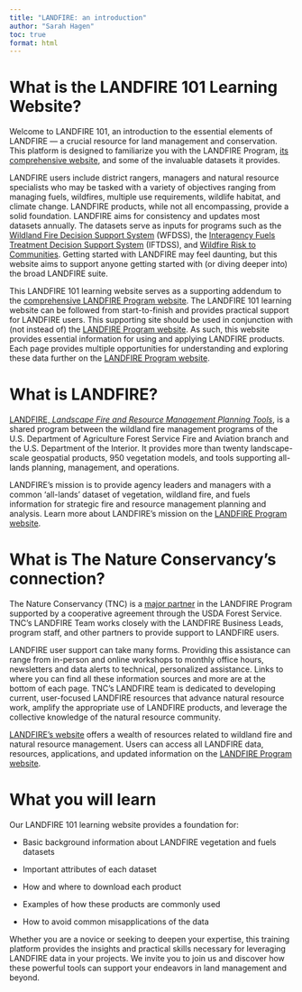 ---
title: "LANDFIRE: an introduction"
author: "Sarah Hagen"
toc: true
format: html
---

# What is the LANDFIRE 101 Learning Website?

Welcome to LANDFIRE 101, an introduction to the essential elements of LANDFIRE — a crucial resource for land management and conservation. This platform is designed to familiarize you with the LANDFIRE Program, [its comprehensive website](https://www.landfire.gov), and some of the invaluable datasets it provides.

LANDFIRE users include district rangers, managers and natural resource specialists who may be tasked with a variety of objectives ranging from managing fuels, wildfires, multiple use requirements, wildlife habitat, and climate change. LANDFIRE products, while not all encompassing, provide a solid foundation. LANDFIRE aims for consistency and updates most datasets annually. The datasets serve as inputs for programs such as the [Wildland Fire Decision Support System](https://wfdss.firenet.gov/help/Content/Home.htm) (WFDSS), the [Interagency Fuels Treatment Decision Support System](https://iftdss.firenet.gov/iftdss2/#/landing) (IFTDSS), and [Wildfire Risk to Communities](https://wildfirerisk.org). Getting started with LANDFIRE may feel daunting, but this website aims to support anyone getting started with (or diving deeper into) the broad LANDFIRE suite.

::: callout-note
This LANDFIRE 101 learning website serves as a supporting addendum to the [comprehensive LANDFIRE Program website](https://www.landfire.gov). The LANDFIRE 101 learning website can be followed from start-to-finish and provides practical support for LANDFIRE users. This supporting site should be used in conjunction with (not instead of) the [LANDFIRE Program website](https://www.landfire.gov). As such, this website provides essential information for using and applying LANDFIRE products. Each page provides multiple opportunities for understanding and exploring these data further on the [LANDFIRE Program website](https://www.landfire.gov).
:::

# What is LANDFIRE?

[LANDFIRE, *Landscape Fire and Resource Management Planning Tools*](https://www.landfire.gov/), is a shared program between the wildland fire management programs of the U.S. Department of Agriculture Forest Service Fire and Aviation branch and the U.S. Department of the Interior. It provides more than twenty landscape-scale geospatial products, 950 vegetation models, and tools supporting all-lands planning, management, and operations.

LANDFIRE's mission is to provide agency leaders and managers with a common ‘all-lands’ dataset of vegetation, wildland fire, and fuels information for strategic fire and resource management planning and analysis. Learn more about LANDFIRE's mission on the [LANDFIRE Program website](https://www.landfire.gov/about-landfire).

# What is The Nature Conservancy’s connection?

The Nature Conservancy (TNC) is a [major partner](https://www.landfire.gov/about-landfire/lfpartners) in the LANDFIRE Program supported by a cooperative agreement through the USDA Forest Service. TNC’s LANDFIRE Team works closely with the LANDFIRE Business Leads, program staff, and other partners to provide support to LANDFIRE users.

LANDFIRE user support can take many forms. Providing this assistance can range from in-person and online workshops to monthly office hours, newsletters and data alerts to technical, personalized assistance. Links to where you can find all these information sources and more are at the bottom of each page. TNC’s LANDFIRE team is dedicated to developing current, user-focused LANDFIRE resources that advance natural resource work, amplify the appropriate use of LANDFIRE products, and leverage the collective knowledge of the natural resource community.

[LANDFIRE’s website](https://www.landfire.gov) offers a wealth of resources related to wildland fire and natural resource management. Users can access all LANDFIRE data, resources, applications, and updated information on the [LANDFIRE Program website](https://www.landfire.gov).

# What you will learn

Our LANDFIRE 101 learning website provides a foundation for:

-   Basic background information about LANDFIRE vegetation and fuels datasets

-   Important attributes of each dataset

-   How and where to download each product

-   Examples of how these products are commonly used

-   How to avoid common misapplications of the data

Whether you are a novice or seeking to deepen your expertise, this training platform provides the insights and practical skills necessary for leveraging LANDFIRE data in your projects. We invite you to join us and discover how these powerful tools can support your endeavors in land management and beyond.
